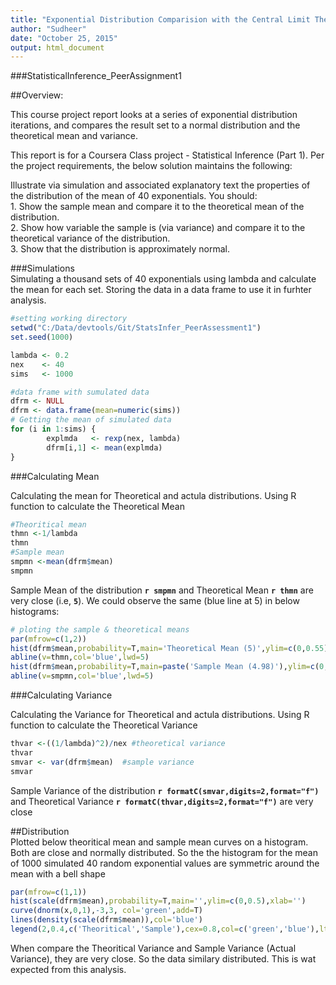 ```yaml
---
title: "Exponential Distribution Comparision with the Central Limit Theorem (using R)"
author: "Sudheer"
date: "October 25, 2015"
output: html_document
---
```

###StatisticalInference_PeerAssignment1  

##Overview:  

This course project report looks at a series of exponential distribution iterations, and compares the result set to a normal distribution and the theoretical mean and variance.  

This report is for a Coursera Class project - Statistical Inference (Part 1). Per the project requirements, the below solution maintains the following:  

Illustrate via simulation and associated explanatory text the properties of the distribution of the mean of 40 exponentials. You should:  
1. Show the sample mean and compare it to the theoretical mean of the distribution.  
2. Show how variable the sample is (via variance) and compare it to the theoretical variance of the distribution.  
3. Show that the distribution is approximately normal.  

###Simulations   
Simulating a thousand sets of 40 exponentials using lambda and calculate the mean for each set. Storing the data in a data frame to use it in furhter analysis.  

```r
#setting working directory
setwd("C:/Data/devtools/Git/StatsInfer_PeerAssessment1")
set.seed(1000)

lambda <- 0.2       
nex    <- 40   
sims   <- 1000 

#data frame with sumulated data
dfrm <- NULL
dfrm <- data.frame(mean=numeric(sims))
# Getting the mean of simulated data
for (i in 1:sims) {
        explmda   <- rexp(nex, lambda) 
        dfrm[i,1] <- mean(explmda) 
}
```

###Calculating Mean  

Calculating the mean for Theoretical and actula distributions. Using R function to calculate the Theoretical Mean  

```r
#Theoritical mean
thmn <-1/lambda  
thmn
#Sample mean
smpmn <-mean(dfrm$mean) 
smpmn
```
Sample Mean of the distribution **```r smpmn```** and Theoretical Mean **```r thmn```** are very close (i.e, **```5```**). We could observe the same (blue line at 5) in below histograms:  


```r
# ploting the sample & theoretical means
par(mfrow=c(1,2))
hist(dfrm$mean,probability=T,main='Theoretical Mean (5)',ylim=c(0,0.55),xlab='Sample Means')
abline(v=thmn,col='blue',lwd=5)
hist(dfrm$mean,probability=T,main=paste('Sample Mean (4.98)'),ylim=c(0,0.55),xlab='Sample Means')
abline(v=smpmn,col='blue',lwd=5)
```

###Calculating Variance    

Calculating the Variance for Theoretical and actula distributions. Using R function to calculate the Theoretical Variance  
```r
thvar <-((1/lambda)^2)/nex #theoretical variance
thvar
smvar <- var(dfrm$mean)  #sample variance 
smvar
```
Sample Variance of the distribution **```r formatC(smvar,digits=2,format="f")```** and Theoretical Variance **```r formatC(thvar,digits=2,format="f")```** are very close  

##Distribution     
Plotted below theoritical mean and sample mean curves on a histogram. Both are close and normally distributed. So the the histogram for the mean of 1000 simulated 40 random exponential values are symmetric around the mean with a bell shape   
```r

par(mfrow=c(1,1))
hist(scale(dfrm$mean),probability=T,main='',ylim=c(0,0.5),xlab='')
curve(dnorm(x,0,1),-3,3, col='green',add=T)
lines(density(scale(dfrm$mean)),col='blue')
legend(2,0.4,c('Theoritical','Sample'),cex=0.8,col=c('green','blue'),lty=1)
```

When compare the Theoritical Variance and Sample Variance (Actual Variance), they are very close. So the  data similary distributed. This is wat expected from this analysis.  



